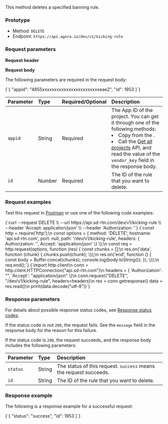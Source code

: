 
This method deletes a specified banning rule.

### Prototype

- Method: `DELETE`
- Endpoint: `https://api.agora.io/dev/v1/kicking-rule`

### Request parameters

**Request header**

<Authorization/>

**Request body**

The following parameters are required in the request body:

<CodeBlock language="json" showLineNumbers>
{`{
  "appid": "4855xxxxxxxxxxxxxxxxxxxxxxxxeae2",
  "id": 1953
}`}
</CodeBlock>

| Parameter | Type   | Required/Optional | Description                                                  |
| :------ | :-----  |:----- | :---------------------- |
| `appid` | String | Required | The App ID of the project. You can get it through one of the following methods:<li>Copy from the <Link to="{{Global.AGORA_CONSOLE_URL}}"><Vg k="CONSOLE" /></Link>.</li><li> Call the [Get all projects](/interactive-live-streaming/reference/agora-console-rest-api#get-all-projects) API, and read the value of the `vendor_key` field in the response body.</li>|
| `id` | Number | Required | The ID of the rule that you want to delete. |

### Request examples
Test this request in [Postman](https://documenter.getpostman.com/view/6319646/SVSLr9AM#af1b1648-86b5-4d15-9fba-fcc1394e30e5) or use one of the following code examples:

<Tabs groupId="language">
<TabItem value="curl" label="Curl" default>
<CodeBlock language="bash" name="curl">{`curl --request DELETE \\
    --url https://api.sd-rtn.com/dev/v1/kicking-rule \\
    --header 'Accept: application/json' \\
    --header 'Authorization: '`}</CodeBlock>
</TabItem>

<TabItem value="node" label="Node.js">
  <CodeBlock language="js" name="Native">{`const http = require('http');\n
const options = {
  method: 'DELETE',
  hostname: 'api.sd-rtn.com',
  port: null,
  path: '/dev/v1/kicking-rule',
  headers: {
    Authorization: '',
    Accept: 'application/json'
  \}
\};\n
const req = http.request(options, function (res) {
  const chunks = [];\n
  res.on('data', function (chunk) {
    chunks.push(chunk);
  \});\n
  res.on('end', function () {
    const body = Buffer.concat(chunks);
    console.log(body.toString());
  });
\});\n
req.end();`}</CodeBlock>
</TabItem>

<TabItem value="python" label="Python">
  <CodeBlock language="python">{`import http.client\n
conn = http.client.HTTPConnection("api.sd-rtn.com")\n
headers = {
    'Authorization': "",
    'Accept': "application/json"
\}\n
conn.request("DELETE", "/dev/v1/kicking-rule", headers=headers)\n
res = conn.getresponse()
data = res.read()\n
print(data.decode("utf-8"))`}</CodeBlock>
</TabItem>

</Tabs>

### Response parameters

For details about possible response status codes, see [Response status codes](../../response-status-code).

If the status code is not `200`, the request fails. See the `message` field in the response body for the reason for this failure.

If the status code is `200`, the request succeeds, and the response body includes the following parameters:

| Parameter | Type   | Description                                                  |
| :----------------- | :----- | :----------------------------------------------------------- |
| `status`               | String | The status of this request. `success` means the request succeeds. |
| `id`           | String | The ID of the rule that you want to delete. |

### Response example

The following is a response example for a successful request:

<CodeBlock language="json" showLineNumbers>
{`{
  "status": "success",
  "id": 1953
}`}
</CodeBlock>